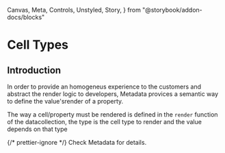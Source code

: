   Canvas,
  Meta,
  Controls,
  Unstyled,
  Story,
} from "@storybook/addon-docs/blocks"


<Meta title="OneDataCollection/Cell Types" />

# Cell Types

## Introduction

In order to provide an homogeneus experience to the customers and abstract the
render logic to developers, Metadata provices a semantic way to define the
value'srender of a property.

The way a cell/property must be rendered is defined in the `render` function of
the datacollection, the type is the cell type to render and the value depends on
that type

{/* prettier-ignore */}
Check <LinkTo kind="Metadata" story="Documentation">Metadata</LinkTo>
for details.
